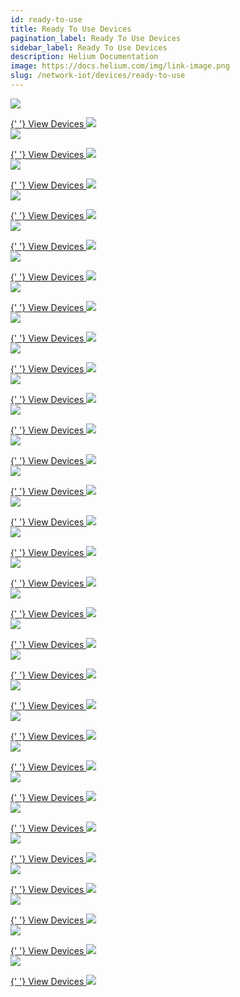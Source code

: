 ```yaml
---
id: ready-to-use
title: Ready To Use Devices
pagination_label: Ready To Use Devices
sidebar_label: Ready To Use Devices
description: Helium Documentation
image: https://docs.helium.com/img/link-image.png
slug: /network-iot/devices/ready-to-use
---
```



<LegacyContentBanner />

<div class="container" style={{ padding: 0 }}>
  <div class="row">
    <div class="col col--6" style={{ marginBottom: 100 }}>
      <a href="/network-iot/devices/ready-to-use/abeeway/abeeway-geolocation-module">
        <img
          className="manufacturericon"
          src={useBaseUrl('img/network-iot/devices/ready-to-use/abeeway/abeeway-logo.png')}
        />
      </a>
      <p></p>
      <a href="/network-iot/devices/ready-to-use/abeeway/abeeway-geolocation-module">
        {' '}
        View Devices <img className="quicklinkarrow" src={useBaseUrl('img/icons/linkarrow.svg')} />
      </a>
    </div>
    <div class="col col--6" style={{ marginBottom: 100 }}>
      <a href="/network-iot/devices/ready-to-use/adeunis/adeunis-field-test-device">
        <img
          className="manufacturericon"
          src={useBaseUrl('img/network-iot/devices/ready-to-use/adeunis/adeunis-logo.png')}
        />
      </a>
      <p></p>
      <a href="/network-iot/devices/ready-to-use/adeunis/adeunis-field-test-device">
        {' '}
        View Devices <img className="quicklinkarrow" src={useBaseUrl('img/icons/linkarrow.svg')} />
      </a>
    </div>
    <div class="col col--6" style={{ marginBottom: 100 }}>
      <a href="/network-iot/devices/ready-to-use/aquascope/bvs">
        <img
          className="manufacturericon"
          src={useBaseUrl('img/network-iot/devices/ready-to-use/aquascope/aquascope-logo.png')}
        />
      </a>
      <p></p>
      <a href="/network-iot/devices/ready-to-use/aquascope/bvs">
        {' '}
        View Devices <img className="quicklinkarrow" src={useBaseUrl('img/icons/linkarrow.svg')} />
      </a>
    </div>
    <div class="col col--6" style={{ marginBottom: 100 }}>
      <a href="/network-iot/devices/ready-to-use/beiselen/radar">
        <img
          className="manufacturericon"
          src={useBaseUrl('img/network-iot/devices/ready-to-use/beiselen/beiselen-logo.png')}
        />
      </a>
      <p></p>
      <a href="/network-iot/devices/ready-to-use/beiselen/radar">
        {' '}
        View Devices <img className="quicklinkarrow" src={useBaseUrl('img/icons/linkarrow.svg')} />
      </a>
    </div>
    <div class="col col--6" style={{ marginBottom: 100 }}>
      <a href="/network-iot/devices/ready-to-use/boatofficer/boatofficerblue">
        <img
          className="manufacturericon"
          src={useBaseUrl('img/network-iot/devices/ready-to-use/boatofficer/boatofficer-logo.png')}
        />
      </a>
      <p></p>
      <a href="/network-iot/devices/ready-to-use/boatofficer/boatofficerblue">
        {' '}
        View Devices <img className="quicklinkarrow" src={useBaseUrl('img/icons/linkarrow.svg')} />
      </a>
    </div>
    <div class="col col--6" style={{ marginBottom: 100 }}>
      <a href="/network-iot/devices/ready-to-use/bosch/tps110">
        <img
          className="manufacturericon"
          src={useBaseUrl('img/network-iot/devices/ready-to-use/bosch/bosch-logo.png')}
        />
      </a>
      <p></p>
      <a href="/network-iot/devices/ready-to-use/bosch/tps110">
        {' '}
        View Devices <img className="quicklinkarrow" src={useBaseUrl('img/icons/linkarrow.svg')} />
      </a>
    </div>
    <div class="col col--6" style={{ marginBottom: 100 }}>
      <a href="/network-iot/devices/ready-to-use/comtac/lpn-td1">
        <img
          className="manufacturericon"
          src={useBaseUrl('img/network-iot/devices/ready-to-use/comtac/comtac-logo.png')}
        />
      </a>
      <p></p>
      <a href="/network-iot/devices/ready-to-use/comtac/lpn-td1">
        {' '}
        View Devices <img className="quicklinkarrow" src={useBaseUrl('img/icons/linkarrow.svg')} />
      </a>
    </div>
    <div class="col col--6" style={{ marginBottom: 100 }}>
      <a href="/network-iot/devices/ready-to-use/decentlab/dl-iam">
        <img
          className="manufacturericon"
          src={useBaseUrl('img/network-iot/devices/ready-to-use/decentlab/decentlab-logo.png')}
        />
      </a>
      <p></p>
      <a href="/network-iot/devices/ready-to-use/decentlab/dl-iam">
        {' '}
        View Devices <img className="quicklinkarrow" src={useBaseUrl('img/icons/linkarrow.svg')} />
      </a>
    </div>
    <div class="col col--6" style={{ marginBottom: 100 }}>
      <a href="/network-iot/devices/ready-to-use/develiot/rwmr">
        <img
          className="manufacturericon"
          src={useBaseUrl('img/network-iot/devices/ready-to-use/develiot/develiot-logo.png')}
        />
      </a>
      <p></p>
      <a href="/network-iot/devices/ready-to-use/develiot/rwmr">
        {' '}
        View Devices <img className="quicklinkarrow" src={useBaseUrl('img/icons/linkarrow.svg')} />
      </a>
    </div>
    <div class="col col--6" style={{ marginBottom: 100 }}>
      <a href="/network-iot/devices/ready-to-use/digital-matter/oyster">
        <img
          className="manufacturericon"
          src={useBaseUrl(
            'img/network-iot/devices/ready-to-use/digital-matter/digital-matter-logo.png',
          )}
        />
      </a>
      <p></p>
      <a href="/network-iot/devices/ready-to-use/digital-matter/oyster">
        {' '}
        View Devices <img className="quicklinkarrow" src={useBaseUrl('img/icons/linkarrow.svg')} />
      </a>
    </div>
    <div class="col col--6" style={{ marginBottom: 100 }}>
      <a href="/network-iot/devices/ready-to-use/dragino/rs485-ln">
        <img
          className="manufacturericon"
          src={useBaseUrl('img/network-iot/devices/ready-to-use/dragino/dragino-logo.png')}
        />
      </a>
      <p></p>
      <a href="/network-iot/devices/ready-to-use/dragino/rs485-ln">
        {' '}
        View Devices <img className="quicklinkarrow" src={useBaseUrl('img/icons/linkarrow.svg')} />
      </a>
    </div>
    <div class="col col--6" style={{ marginBottom: 100 }}>
      <a href="/network-iot/devices/ready-to-use/imst/range-extender">
        <img
          className="manufacturericon"
          src={useBaseUrl('img/network-iot/devices/ready-to-use/imst/imst-logo.png')}
        />
      </a>
      <p></p>
      <a href="/network-iot/devices/ready-to-use/imst/range-extender">
        {' '}
        View Devices <img className="quicklinkarrow" src={useBaseUrl('img/icons/linkarrow.svg')} />
      </a>
    </div>
    <div class="col col--6" style={{ marginBottom: 100 }}>
      <a href="/network-iot/devices/ready-to-use/iotsens/sound-monitor">
        <img
          className="manufacturericon"
          src={useBaseUrl('img/network-iot/devices/ready-to-use/iotsens/iotsens-logo.png')}
        />
      </a>
      <p></p>
      <a href="/network-iot/devices/ready-to-use/iotsens/sound-monitor">
        {' '}
        View Devices <img className="quicklinkarrow" src={useBaseUrl('img/icons/linkarrow.svg')} />
      </a>
    </div>
    <div class="col col--6" style={{ marginBottom: 100 }}>
      <a href="/network-iot/devices/ready-to-use/izinto/izi-io-4840">
        <img
          className="manufacturericon"
          src={useBaseUrl('img/network-iot/devices/ready-to-use/izinto/izinto-logo.png')}
        />
      </a>
      <p></p>
      <a href="/network-iot/devices/ready-to-use/izinto/izi-io-4840">
        {' '}
        View Devices <img className="quicklinkarrow" src={useBaseUrl('img/icons/linkarrow.svg')} />
      </a>
    </div>
    <div class="col col--6" style={{ marginBottom: 100 }}>
      <a href="/network-iot/devices/ready-to-use/laird/rs1xx-temp-rh-sensor">
        <img
          className="manufacturericon"
          src={useBaseUrl('img/network-iot/devices/ready-to-use/laird/laird-logo.png')}
        />
      </a>
      <p></p>
      <a href="/network-iot/devices/ready-to-use/laird/rs1xx-temp-rh-sensor">
        {' '}
        View Devices <img className="quicklinkarrow" src={useBaseUrl('img/icons/linkarrow.svg')} />
      </a>
    </div>
    <div class="col col--6" style={{ marginBottom: 100 }}>
      <a href="/network-iot/devices/ready-to-use/mcf88/mcf-lw06davk">
        <img
          className="manufacturericon"
          src={useBaseUrl('img/network-iot/devices/ready-to-use/mcf88/mcf88-logo.png')}
        />
      </a>
      <p></p>
      <a href="/network-iot/devices/ready-to-use/mcf88/mcf-lw06davk">
        {' '}
        View Devices <img className="quicklinkarrow" src={useBaseUrl('img/icons/linkarrow.svg')} />
      </a>
    </div>
    <div class="col col--6" style={{ marginBottom: 100 }}>
      <a href="/network-iot/devices/ready-to-use/mclimate/vicki">
        <img
          className="manufacturericon"
          src={useBaseUrl('img/network-iot/devices/ready-to-use/mclimate/mclimate-logo.png')}
        />
      </a>
      <p></p>
      <a href="/network-iot/devices/ready-to-use/mclimate/vicki">
        {' '}
        View Devices <img className="quicklinkarrow" src={useBaseUrl('img/icons/linkarrow.svg')} />
      </a>
    </div>
    <div class="col col--6" style={{ marginBottom: 100 }}>
      <a href="/network-iot/devices/ready-to-use/milesight-iot/am107">
        <img
          className="manufacturericon"
          src={useBaseUrl(
            'img/network-iot/devices/ready-to-use/milesight-iot/milesight-iot-logo.png',
          )}
        />
      </a>
      <p></p>
      <a href="/network-iot/devices/ready-to-use/milesight-iot/am107">
        {' '}
        View Devices <img className="quicklinkarrow" src={useBaseUrl('img/icons/linkarrow.svg')} />
      </a>
    </div>
    <div class="col col--6" style={{ marginBottom: 100 }}>
      <a href="/network-iot/devices/ready-to-use/moko/lw001-bg">
        <img
          className="manufacturericon"
          src={useBaseUrl('img/network-iot/devices/ready-to-use/moko/moko-logo.png')}
        />
      </a>
      <p></p>
      <a href="/network-iot/devices/ready-to-use/moko/lw001-bg">
        {' '}
        View Devices <img className="quicklinkarrow" src={useBaseUrl('img/icons/linkarrow.svg')} />
      </a>
    </div>
    <div class="col col--6" style={{ marginBottom: 100 }}>
      <a href="/network-iot/devices/ready-to-use/netvox/r311a">
        <img
          className="manufacturericon"
          src={useBaseUrl('img/network-iot/devices/ready-to-use/netvox/netvox-logo.png')}
        />
      </a>
      <p></p>
      <a href="/network-iot/devices/ready-to-use/netvox/r311a">
        {' '}
        View Devices <img className="quicklinkarrow" src={useBaseUrl('img/icons/linkarrow.svg')} />
      </a>
    </div>
    <div class="col col--6" style={{ marginBottom: 100 }}>
      <a href="/network-iot/devices/ready-to-use/nwave/nps310sm">
        <img
          className="manufacturericon"
          src={useBaseUrl('img/network-iot/devices/ready-to-use/nwave/nwave-logo.png')}
        />
      </a>
      <p></p>
      <a href="/network-iot/devices/ready-to-use/nwave/nps310sm">
        {' '}
        View Devices <img className="quicklinkarrow" src={useBaseUrl('img/icons/linkarrow.svg')} />
      </a>
    </div>
    <div class="col col--6" style={{ marginBottom: 100 }}>
      <a href="/network-iot/devices/ready-to-use/rakwireless/rak7204">
        <img
          className="manufacturericon"
          src={useBaseUrl('img/network-iot/devices/ready-to-use/rakwireless/rakwireless-logo.png')}
        />
      </a>
      <p></p>
      <a href="/network-iot/devices/ready-to-use/rakwireless/rak7204">
        {' '}
        View Devices <img className="quicklinkarrow" src={useBaseUrl('img/icons/linkarrow.svg')} />
      </a>
    </div>
    <div class="col col--6" style={{ marginBottom: 100 }}>
      <a href="/network-iot/devices/ready-to-use/seeed-studio/sensecap-soil-th">
        <img
          className="manufacturericon"
          src={useBaseUrl(
            'img/network-iot/devices/ready-to-use/seeed-studio/seeed-studio-logo.png',
          )}
        />
      </a>
      <p></p>
      <a href="/network-iot/devices/ready-to-use/seeed-studio/sensecap-soil-th">
        {' '}
        View Devices <img className="quicklinkarrow" src={useBaseUrl('img/icons/linkarrow.svg')} />
      </a>
    </div>
    <div class="col col--6" style={{ marginBottom: 100 }}>
      <a href="/network-iot/devices/ready-to-use/sensedge/senstick-pro">
        <img
          className="manufacturericon"
          src={useBaseUrl('img/network-iot/devices/ready-to-use/sensedge/sensedge-logo.png')}
        />
      </a>
      <p></p>
      <a href="/network-iot/devices/ready-to-use/sensedge/senstick-pro">
        {' '}
        View Devices <img className="quicklinkarrow" src={useBaseUrl('img/icons/linkarrow.svg')} />
      </a>
    </div>
    <div class="col col--6" style={{ marginBottom: 100 }}>
      <a href="/network-iot/devices/ready-to-use/tektelic/t000489x-smart-room-base">
        <img
          className="manufacturericon"
          src={useBaseUrl('img/network-iot/devices/ready-to-use/tektelic/tektelic-logo.png')}
        />
      </a>
      <p></p>
      <a href="/network-iot/devices/ready-to-use/tektelic/t000489x-smart-room-base">
        {' '}
        View Devices <img className="quicklinkarrow" src={useBaseUrl('img/icons/linkarrow.svg')} />
      </a>
    </div>
    <div class="col col--6" style={{ marginBottom: 100 }}>
      <a href="/network-iot/devices/ready-to-use/tekzitel/tekzipark">
        <img
          className="manufacturericon"
          src={useBaseUrl('img/network-iot/devices/ready-to-use/tekzitel/tekzitel-logo.png')}
        />
      </a>
      <p></p>
      <a href="/network-iot/devices/ready-to-use/tekzitel/tekzipark">
        {' '}
        View Devices <img className="quicklinkarrow" src={useBaseUrl('img/icons/linkarrow.svg')} />
      </a>
    </div>
    <div class="col col--6" style={{ marginBottom: 100 }}>
      <a href="/network-iot/devices/ready-to-use/the-things-products/the-things-node">
        <img
          className="manufacturericon"
          src={useBaseUrl('img/network-iot/devices/ready-to-use/the-things-products/ttn-logo.png')}
        />
      </a>
      <p></p>
      <a href="/network-iot/devices/ready-to-use/the-things-products/the-things-node">
        {' '}
        View Devices <img className="quicklinkarrow" src={useBaseUrl('img/icons/linkarrow.svg')} />
      </a>
    </div>
    <div class="col col--6" style={{ marginBottom: 100 }}>
      <a href="/network-iot/devices/ready-to-use/victor/victor-trap-v4xx">
        <img
          className="manufacturericon"
          src={useBaseUrl('img/network-iot/devices/ready-to-use/victor/victor-logo.png')}
        />
      </a>
      <p></p>
      <a href="/network-iot/devices/ready-to-use/victor/victor-trap-v4xx">
        {' '}
        View Devices <img className="quicklinkarrow" src={useBaseUrl('img/icons/linkarrow.svg')} />
      </a>
    </div>
    <div class="col col--6" style={{ marginBottom: 100 }}>
      <a href="/network-iot/devices/ready-to-use/origo/lorawan-watch">
        <img
          className="manufacturericon"
          src={useBaseUrl('img/network-iot/devices/ready-to-use/origo/origo-logo.png')}
        />
      </a>
      <p></p>
      <a href="/network-iot/devices/ready-to-use/origo/lorawan-watch">
        {' '}
        View Devices <img className="quicklinkarrow" src={useBaseUrl('img/icons/linkarrow.svg')} />
      </a>
    </div>
  </div>
</div>
